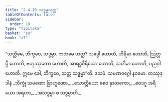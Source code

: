```yaml
---
title: "2.4.10 သဒ္ဓမ္မသုတ္တ"
tableOfContents: false
sidebar:
  order: 10
type: "tipitaka"
basket: "su"
book: "a7"
---
```



<DynamicBreadcrumb />

<Division number="94" book="a7" e="ch" v="16" p="509">

<Paragraph number="650" book="a7">
“သတ္တိမေ, ဘိက္ခဝေ, သဒ္ဓမ္မာ. ကတမေ သတ္တ? သဒ္ဓေါ ဟောတိ, ဟိရီမာ ဟောတိ, ဩတ္တပ္ပီ ဟောတိ, ဗဟုဿုတော ဟောတိ, အာရဒ္ဓဝီရိယော ဟောတိ, သတိမာ ဟောတိ, ပညဝါ ဟောတိ. ဣမေ ခေါ, ဘိက္ခဝေ, သတ္တ သဒ္ဓမ္မာ”တိ.

</Paragraph>
</Division>

<Paragraph number="651" type="center" book="a7">
ဒသမံ.



</Paragraph>

<Paragraph number="652" type="center" book="a7">
သမဏဝဂ္ဂေါ နဝမော.



</Paragraph>

<Paragraph number="653" type="center" book="a7">
တဿုဒ္ဒါနံ


</Paragraph>

<Paragraph number="654" type="verses" book="a7">
_ဘိက္ခုံ သမဏော ဗြာဟ္မဏော,_  
_သောတ္တိယော စေဝ နှာတကော;_  
_ဝေဒဂူ အရိယော အရဟာ,_  
_အသဒ္ဓမ္မာ စ သဒ္ဓမ္မာတိ._
</Paragraph>